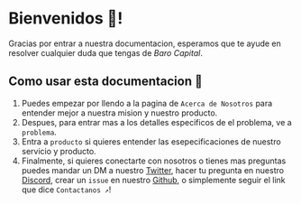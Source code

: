 # Bienvenidos 👋!
 
Gracias por entrar a nuestra documentacion, esperamos que te ayude en resolver cualquier duda que tengas de *Baro Capital*.
## Como usar esta documentacion 🔎
1. Puedes empezar por llendo a la pagina de `Acerca de Nosotros` para entender mejor a nuestra mision y nuestro producto.
2. Despues, para entrar mas a los detalles especificos de el problema, ve a `problema`.
3. Entra a `producto` si quieres entender las esepecificaciones de nuestro servicio y producto.
4. Finalmente, si quieres conectarte con nosotros o tienes mas preguntas puedes mandar un DM a nuestro [Twitter](https://twitter.com/baro_capital), hacer tu pregunta en nuestro [Discord](https://discord.com/invite/9Df4Z5Ej), crear un `issue` en nuestro [Github](https://github.com/barocapital), o simplemente seguir el link que dice `Contactanos ↗`!

